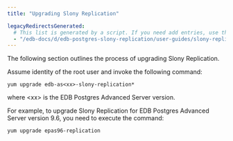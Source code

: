 ```yaml
---
title: "Upgrading Slony Replication"

legacyRedirectsGenerated:
  # This list is generated by a script. If you need add entries, use the `legacyRedirects` key.
  - "/edb-docs/d/edb-postgres-slony-replication/user-guides/slony-replication-guide/1.0/upgrade.html"
---
```


<div id="upgrade" class="registered_link"></div>

The following section outlines the process of upgrading Slony Replication.

Assume identity of the root user and invoke the following command:

```text
yum upgrade edb-as<xx>-slony-replication*
```

where &lt;xx> is the EDB Postgres Advanced Server version.

For example, to upgrade Slony Replication for EDB Postgres Advanced Server version 9.6, you need to execute the command:

```text
yum upgrade epas96-replication
```
